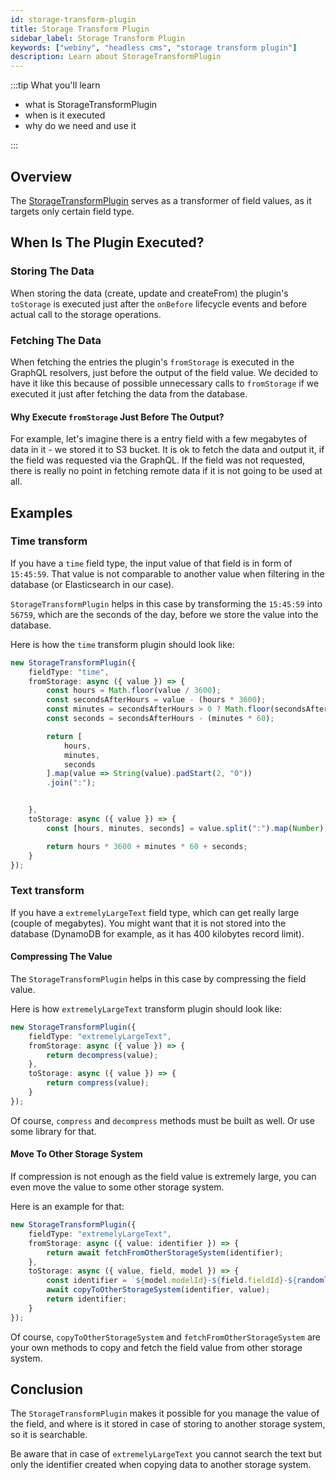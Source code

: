 ```yaml
---
id: storage-transform-plugin
title: Storage Transform Plugin
sidebar_label: Storage Transform Plugin
keywords: ["webiny", "headless cms", "storage transform plugin"]
description: Learn about StorageTransformPlugin
---
```


:::tip What you'll learn

- what is StorageTransformPlugin
- when is it executed
- why do we need and use it

:::


## Overview

The [StorageTransformPlugin](https://github.com/webiny/webiny-js/blob/next/packages/api-headless-cms/src/content/plugins/storage/StorageTransformPlugin.ts) serves as a transformer of field values, as it targets only certain field type.

## When Is The Plugin Executed?

### Storing The Data
When storing the data (create, update and createFrom) the plugin's `toStorage` is executed just after the `onBefore` lifecycle events and before actual call to the storage operations.

### Fetching The Data
When fetching the entries the plugin's `fromStorage` is executed in the GraphQL resolvers, just before the output of the field value. We decided to have it like this because of possible unnecessary calls to `fromStorage` if we executed it just after fetching the data from the database.

#### Why Execute `fromStorage` Just Before The Output?
For example, let's imagine there is a entry field with a few megabytes of data in it - we stored it to S3 bucket.
It is ok to fetch the data and output it, if the field was requested via the GraphQL.
If the field was not requested, there is really no point in fetching remote data if it is not going to be used at all.


## Examples

### Time transform

If you have a `time` field type, the input value of that field is in form of `15:45:59`. That value is not comparable to another value when filtering in the database (or Elasticsearch in our case).

`StorageTransformPlugin` helps in this case by transforming the `15:45:59` into `56759`, which are the seconds of the day, before we store the value into the database.

Here is how the `time` transform plugin should look like:

```typescript
new StorageTransformPlugin({
    fieldType: "time",
    fromStorage: async ({ value }) => {
        const hours = Math.floor(value / 3600);
        const secondsAfterHours = value - (hours * 3600);
        const minutes = secondsAfterHours > 0 ? Math.floor(secondsAfterHours / 60) : 0;
        const seconds = secondsAfterHours - (minutes * 60);

        return [
            hours,
			minutes,
			seconds
        ].map(value => String(value).padStart(2, "0"))
		.join(":");


    },
    toStorage: async ({ value }) => {
        const [hours, minutes, seconds] = value.split(":").map(Number);

        return hours * 3600 + minutes * 60 + seconds;
    }
});
```

### Text transform

If you have a `extremelyLargeText` field type, which can get really large (couple of megabytes). You might want that it is not stored into the database (DynamoDB for example, as it has 400 kilobytes record limit).

#### Compressing The Value
The `StorageTransformPlugin` helps in this case by compressing the field value.

Here is how `extremelyLargeText` transform plugin should look like:

```typescript
new StorageTransformPlugin({
    fieldType: "extremelyLargeText",
    fromStorage: async ({ value }) => {
        return decompress(value);
    },
    toStorage: async ({ value }) => {
        return compress(value);
    }
});
```

Of course, `compress` and `decompress` methods must be built as well. Or use some library for that.

#### Move To Other Storage System
If compression is not enough as the field value is extremely large, you can even move the value to some other storage system.

Here is an example for that:

```typescript
new StorageTransformPlugin({
    fieldType: "extremelyLargeText",
    fromStorage: async ({ value: identifier }) => {
        return await fetchFromOtherStorageSystem(identifier);
    },
    toStorage: async ({ value, field, model }) => {
        const identifier = `${model.modelId}-${field.fieldId}-${randomlyGeneratedString()}`
        await copyToOtherStorageSystem(identifier, value);
        return identifier;
    }
});
```

Of course, `copyToOtherStorageSystem` and `fetchFromOtherStorageSystem` are your own methods to copy and fetch the field value from other storage system.

## Conclusion

The `StorageTransformPlugin` makes it possible for you manage the value of the field, and where is it stored in case of storing to another storage system, so it is searchable.

Be aware that in case of `extremelyLargeText` you cannot search the text but only the identifier created when copying data to another storage system.
